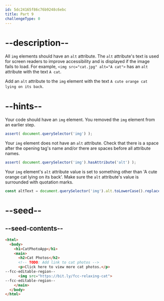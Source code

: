 ```yaml
---
id: 5dc24165f86c76b9248c6ebc
title: Part 9
challengeType: 0
---
```


# --description--

All `img` elements should have an `alt` attribute. The `alt` attribute's text is used for screen readers to improve accessibility and is displayed if the image fails to load. For example, `<img src="cat.jpg" alt="A cat">` has an `alt` attribute with the text `A cat`.

Add an `alt` attribute to the `img` element with the text `A cute orange cat lying on its back`.

# --hints--

Your code should have an `img` element. You removed the `img` element from an earlier step.

```js
assert( document.querySelector('img') );
```

Your `img` element does not have an `alt` attribute. Check that there is a space after the opening tag's name and/or there are spaces before all attribute names.

```js
assert( document.querySelector('img').hasAttribute('alt') );
```

Your `img` element's `alt` attribute value is set to something other than 'A cute orange cat lying on its back'. Make sure the `alt` attribute's value is surrounded with quotation marks.

```js
const altText = document.querySelector('img').alt.toLowerCase().replace(/\s+/g, ' '); assert( altText.match(/A cute orange cat lying on its back\.?$/i) );
```

# --seed--

## --seed-contents--

```html
<html>
  <body>
    <h1>CatPhotoApp</h1>
    <main>
      <h2>Cat Photos</h2>
      <!-- TODO: Add link to cat photos -->
      <p>Click here to view more cat photos.</p>
--fcc-editable-region--
      <img src="https://bit.ly/fcc-relaxing-cat">
--fcc-editable-region--
    </main>
  </body>
</html>
```

